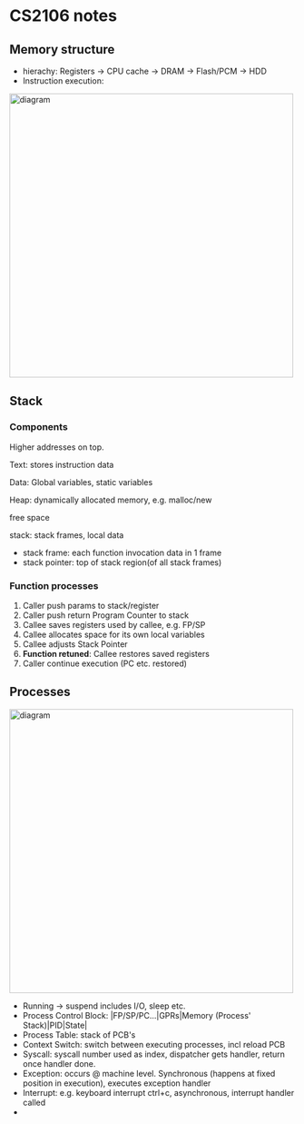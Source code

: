 # CS2106 notes
## Memory structure
- hierachy: Registers -> CPU cache ->  DRAM -> Flash/PCM -> HDD
- Instruction execution:
<img src="2exec.png" alt="diagram" width="500"/>

## Stack
### Components
Higher addresses on top.

Text: stores instruction data

Data: Global variables, static variables

Heap: dynamically allocated memory, e.g. malloc/new

free space

stack: stack frames, local data

- stack frame: each function invocation data in 1 frame
- stack pointer: top of stack region(of all stack frames)

### Function processes
1. Caller push params to stack/register
2. Caller push return Program Counter to stack
3. Callee saves registers used by callee, e.g. FP/SP
4. Callee allocates space for its own local variables
5. Callee adjusts Stack Pointer
6. **Function retuned**: Callee restores saved registers
7. Caller continue execution (PC etc. restored)

## Processes

<img src="3state.png" alt="diagram" width="500"/>

- Running -> suspend includes I/O, sleep etc.
- Process Control Block: |FP/SP/PC...|GPRs|Memory (Process' Stack)|PID|State|
- Process Table: stack of PCB's
- Context Switch: switch between executing processes, incl reload PCB
- Syscall: syscall number used as index, dispatcher gets handler, return once handler done.
- Exception: occurs @ machine level. Synchronous (happens at fixed position in execution), executes exception handler
- Interrupt: e.g. keyboard interrupt ctrl+c, asynchronous, interrupt handler called
- 